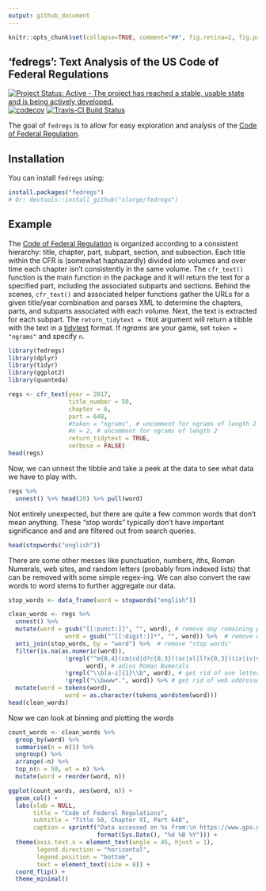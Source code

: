 ```yaml
---
output: github_document
---
```


<!-- README.md is generated from README.Rmd. Please edit that file -->

```r
knitr::opts_chunk$set(collapse=TRUE, comment="##", fig.retina=2, fig.path = "README_figs/README-")
```

## 'fedregs': Text Analysis of the US Code of Federal Regulations

[![Project Status: Active - The project has reached a stable, usable state and is being actively developed.](http://www.repostatus.org/badges/0.1.0/active.svg)](http://www.repostatus.org/#active)
[![codecov](https://codecov.io/gh/slarge/fedregs/branch/master/graph/badge.svg)](https://codecov.io/gh/slarge/fedregs)
[![Travis-CI Build Status](https://travis-ci.org/slarge/fedregs.svg?branch=master)](https://travis-ci.org/slarge/fedregs)
<!-- [![CRAN_Status_Badge](http://www.r-pkg.org/badges/version/fedregs)](https://cran.r-project.org/package=fedregs) -->
<!-- ![downloads](http://cranlogs.r-pkg.org/badges/grand-total/fedregs) -->
<!-- [![keybase verified](https://img.shields.io/badge/keybase-verified-brightgreen.svg)](https://gist.github.com/slarge/be2f2c14fd78cac24697) -->


The goal of `fedregs` is to allow for easy exploration and analysis of the [Code of Federal Regulation](https://www.gpo.gov/fdsys/browse/collectionCfr.action?selectedYearFrom=2017&go=Go). 

## Installation

You can install `fedregs` using:

```r
install.packages("fedregs")
# Or: devtools::install_github("slarge/fedregs")
```

## Example

The [Code of Federal Regulation](https://www.gpo.gov/help/index.html#about_code_of_federal_regulations.htm) is organized according to a consistent hierarchy: title, chapter, part, subpart, section, and subsection. Each title within the CFR is (somewhat haphazardly) divided into volumes and over time each chapter isn't consistently in the same volume. The `cfr_text()` function is the main function in the package and it will return the text for a specified part, including the associated subparts and sections. Behind the scenes, `cfr_text()` and associated helper functions gather the URLs for a given title/year combination and parses XML to determine the chapters, parts, and subparts associated with each volume. Next, the text is extracted for each subpart. The `return_tidytext = TRUE` argument will return a tibble with the text in a [tidytext](https://www.tidytextmining.com/tidytext.html) format. If *ngrams* are your game, set `token = "ngrams"` and specify `n`.

```r
library(fedregs)
library(dplyr)
library(tidyr)
library(ggplot2)
library(quanteda)

regs <- cfr_text(year = 2017,
                 title_number = 50,
                 chapter = 6,
                 part = 648,
                 #token = "ngrams", # uncomment for ngrams of length 2
                 #n = 2, # uncomment for ngrams of length 2
                 return_tidytext = TRUE,
                 verbose = FALSE)
head(regs)
```

Now, we can unnest the tibble and take a peek at the data to see what data we have to play with.
```r
regs %>%
  unnest() %>% head(20) %>% pull(word)
```

Not entirely unexpected, but there are quite a few common words that don't mean anything. These "stop words" typically don't have important significance and and are filtered out from search queries.

```r
head(stopwords("english"))
```

There are some other messes like punctuation, numbers, *i*ths, Roman Numerals, web sites, and random letters (probably from indexed lists) that can be removed with some simple regex-ing. We can also convert the raw words to word stems to further aggregate our data.

```r
stop_words <- data_frame(word = stopwords("english"))

clean_words <- regs %>%
  unnest() %>% 
  mutate(word = gsub("[[:punct:]]", "", word), # remove any remaining punctuation
                word = gsub("^[[:digit:]]*", "", word)) %>%  # remove digits (e.g., 1st, 1881a, 15th, etc)
  anti_join(stop_words, by = "word") %>%  # remove "stop words"
  filter(is.na(as.numeric(word)),
                !grepl("^m{0,4}(cm|cd|d?c{0,3})(xc|xl|l?x{0,3})(ix|iv|v?i{0,3})$",
                      word), # adios Roman Numerals
                !grepl("\\b[a-z]{1}\\b", word), # get rid of one letter words
                !grepl("\\bwww*.", word)) %>% # get rid of web addresses
  mutate(word = tokens(word),
                word = as.character(tokens_wordstem(word)))
head(clean_words)
```

Now we can look at binning and plotting the words
```r
count_words <- clean_words %>%
  group_by(word) %>%
  summarise(n = n()) %>%
  ungroup() %>%
  arrange(-n) %>% 
  top_n(n = 50, wt = n) %>% 
  mutate(word = reorder(word, n))
```


```r
ggplot(count_words, aes(word, n)) +
  geom_col() +
  labs(xlab = NULL, 
       title = "Code of Federal Regulations", 
       subtitle = "Title 50, Chapter VI, Part 648",
       caption = sprintf("Data accessed on %s from:\n https://www.gpo.gov/fdsys/browse/collectionCfr.action?collectionCode=CFR", 
                         format(Sys.Date(), "%d %B %Y"))) +
  theme(axis.text.x = element_text(angle = 45, hjust = 1),
        legend.direction = "horizontal",
        legend.position = "bottom",
        text = element_text(size = 8)) +
  coord_flip() +
  theme_minimal()
```

